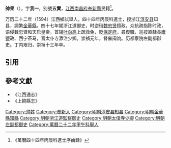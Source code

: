 '''帥衆'''（{{bd|1567年||1640年|}}），字'''我一'''，别號'''五實'''，[[江西|江西]][[南昌府|南昌府]][[奉新縣|奉新縣]]民籍<ref>《萬曆四十四年丙辰科進士序齒録》</ref>。

万历二十二年（1594）江西鄉試舉人，四十四年丙辰科進士，授浙江[[淳安县|淳安县]]知县，調繁[[金華縣|金華縣]]，四十七年擢浙江道御史，时逆珰[[魏忠贤|魏忠贤]]擅政，众抗疏指陈时政，语侵魏忠贤和天启皇帝，首辅[[叶向高|叶向高]]上疏救免，贬[[保定府|保定府]]。尋復職，巡按直隸長廬鹽政、西宁茶马，晋太仆寺添注少卿。崇禎元年，督催闽饷。历都察院左副都御史。丁内艰归，崇禎十三年卒。

==引用==
{{reflist}}

==參考文獻==
*《江西通志》
*《上饒縣志》

{{start box}}
{{s-off}}
{{s-before|[[鄒復宣|鄒復宣]]}}
{{s-title|明朝金華縣知縣|1617年－1622年}}
{{s-after|[[曾棟|曾棟]]}}
{{end box}}

{{萬曆四十四年丙辰科殿試金榜}}
{{DEFAULTSORT:Shuai帅}}
[[Category:帅姓|Category:帅姓]]
[[Category:奉新人|Category:奉新人]]
[[Category:明朝淳安县知县|Category:明朝淳安县知县]]
[[Category:明朝金華縣知縣|Category:明朝金華縣知縣]]
[[Category:明朝浙江道監察御史|Category:明朝浙江道監察御史]]
[[Category:明朝太僕寺少卿|Category:明朝太僕寺少卿]]
[[Category:明朝左副都御史|Category:明朝左副都御史]]
[[Category:萬曆二十二年甲午科舉人|Category:萬曆二十二年甲午科舉人]]